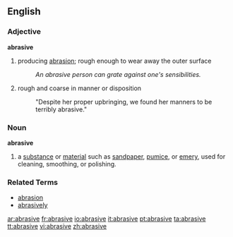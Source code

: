 ==English==

===Adjective===
'''abrasive'''

#producing [[abrasion]]; rough enough to wear away the outer surface
#:''An abrasive person can grate against one's sensibilities.''
#rough and coarse in manner or disposition
#:"Despite her proper upbringing, we found her manners to be terribly abrasive."

===Noun===
'''abrasive'''

#a [[substance]] or [[material]] such as [[sandpaper]], [[pumice]], or [[emery]], used for cleaning, smoothing, or polishing.

===Related Terms===
*[[abrasion]]
*[[abrasively]]

[[ar:abrasive]]
[[fr:abrasive]]
[[io:abrasive]]
[[it:abrasive]]
[[pt:abrasive]]
[[ta:abrasive]]
[[tt:abrasive]]
[[vi:abrasive]]
[[zh:abrasive]]